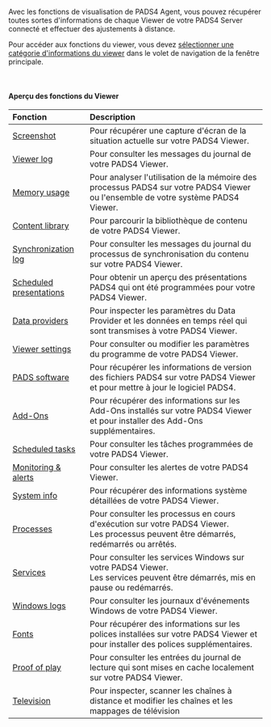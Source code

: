 Avec les fonctions de visualisation de PADS4 Agent, vous pouvez récupérer toutes sortes d'informations de chaque Viewer de votre PADS4 Server connecté et effectuer des ajustements à distance.

Pour accéder aux fonctions du viewer, vous devez [sélectionner une catégorie d'informations du viewer](https://pads4documentation.blob.core.windows.net/agent/Content/Main%20Window/Navigation%20pane.htm) dans le volet de navigation de la fenêtre principale.

 

#### **Aperçu des fonctions du Viewer**

| **Fonction**                                                                                                                                                                     | **Description**                                                                                                                            |
| :------------------------------------------------------------------------------------------------------------------------------------------------------------------------------- | :----------------------------------------------------------------------------------------------------------------------------------------- |
| [Screenshot](https://pads4documentation.blob.core.windows.net/agent/Content/Remote%20management%20and%20monitoring/Screenshot.htm)                                               | Pour récupérer une capture d'écran de la situation actuelle sur votre PADS4 Viewer.                                                        |
| [Viewer log](https://pads4documentation.blob.core.windows.net/agent/Content/Remote%20management%20and%20monitoring/Viewer%20log.htm)                                             | Pour consulter les messages du journal de votre PADS4 Viewer.                                                                              |
| [Memory usage](https://pads4documentation.blob.core.windows.net/agent/Content/Remote%20management%20and%20monitoring/Memory%20usage.htm)                                         | Pour analyser l'utilisation de la mémoire des processus PADS4 sur votre PADS4 Viewer ou l'ensemble de votre système PADS4 Viewer.          |
| [Content library](https://pads4documentation.blob.core.windows.net/agent/Content/Remote%20management%20and%20monitoring/Content%20library.htm)                                   | Pour parcourir la bibliothèque de contenu de votre PADS4 Viewer.                                                                           |
| [Synchronization log](https://pads4documentation.blob.core.windows.net/agent/Content/Remote%20management%20and%20monitoring/Synchronization%20log.htm)                           | Pour consulter les messages du journal du processus de synchronisation du contenu sur votre PADS4 Viewer.                                  |
| [Scheduled presentations](https://pads4documentation.blob.core.windows.net/agent/Content/Remote%20management%20and%20monitoring/Scheduled%20presentations.htm)                   | Pour obtenir un aperçu des présentations PADS4 qui ont été programmées pour votre PADS4 Viewer.                                            |
| [Data providers](https://pads4documentation.blob.core.windows.net/agent/Content/Remote%20management%20and%20monitoring/Data%20Providers.htm)                                     | Pour inspecter les paramètres du Data Provider et les données en temps réel qui sont transmises à votre PADS4 Viewer.                      |
| [Viewer settings](https://pads4documentation.blob.core.windows.net/agent/Content/Remote%20management%20and%20monitoring/Viewer%20settings.htm)                                   | Pour consulter ou modifier les paramètres du programme de votre PADS4 Viewer.                                                              |
| [PADS software](https://pads4documentation.blob.core.windows.net/agent/Content/Remote%20management%20and%20monitoring/PADS%20software.htm)                                       | Pour récupérer les informations de version des fichiers PADS4 sur votre PADS4 Viewer et pour mettre à jour le logiciel PADS4.              |
| [Add-Ons](https://pads4documentation.blob.core.windows.net/agent/Content/Remote%20management%20and%20monitoring/Add-Ons.htm)                                                     | Pour récupérer des informations sur les Add-Ons installés sur votre PADS4 Viewer et pour installer des Add-Ons supplémentaires.            |
| [Scheduled tasks](https://pads4documentation.blob.core.windows.net/agent/Content/Remote%20management%20and%20monitoring/Scheduled%20tasks.htm)                                   | Pour consulter les tâches programmées de votre PADS4 Viewer.                                                                               |
| [Monitoring & alerts](https://pads4documentation.blob.core.windows.net/agent/Content/Remote%20management%20and%20monitoring/Monitoring%20&%20alerts/Monitoring%20&%20alerts.htm) | Pour consulter les alertes de votre PADS4 Viewer.                                                                                          |
| [System info](https://pads4documentation.blob.core.windows.net/agent/Content/Remote%20management%20and%20monitoring/System%20info.htm)                                           | Pour récupérer des informations système détaillées de votre PADS4 Viewer.                                                                  |
| [Processes](https://pads4documentation.blob.core.windows.net/agent/Content/Remote%20management%20and%20monitoring/Processes.htm)                                                 | Pour consulter les processus en cours d'exécution sur votre PADS4 Viewer.<br />Les processus peuvent être démarrés, redémarrés ou arrêtés. |
| [Services](https://pads4documentation.blob.core.windows.net/agent/Content/Remote%20management%20and%20monitoring/Services.htm)                                                   | Pour consulter les services Windows sur votre PADS4 Viewer.<br />Les services peuvent être démarrés, mis en pause ou redémarrés.           |
| [Windows logs](https://pads4documentation.blob.core.windows.net/agent/Content/Remote%20management%20and%20monitoring/Windows%20logs.htm)                                         | Pour consulter les journaux d'événements Windows de votre PADS4 Viewer.                                                                    |
| [Fonts](https://pads4documentation.blob.core.windows.net/agent/Content/Remote%20management%20and%20monitoring/Fonts.htm)                                                         | Pour récupérer des informations sur les polices installées sur votre PADS4 Viewer et pour installer des polices supplémentaires.           |
| [Proof of play](https://pads4documentation.blob.core.windows.net/agent/Content/Remote%20management%20and%20monitoring/Proof%20of%20Play.htm)                                     | Pour consulter les entrées du journal de lecture qui sont mises en cache localement sur votre PADS4 Viewer.                                |
| [Television](https://pads4documentation.blob.core.windows.net/agent/Content/Remote%20management%20and%20monitoring/Television%20Viewer%20channels.htm)                           | Pour inspecter, scanner les chaînes à distance et modifier les chaînes et les mappages de télévision                                       |
